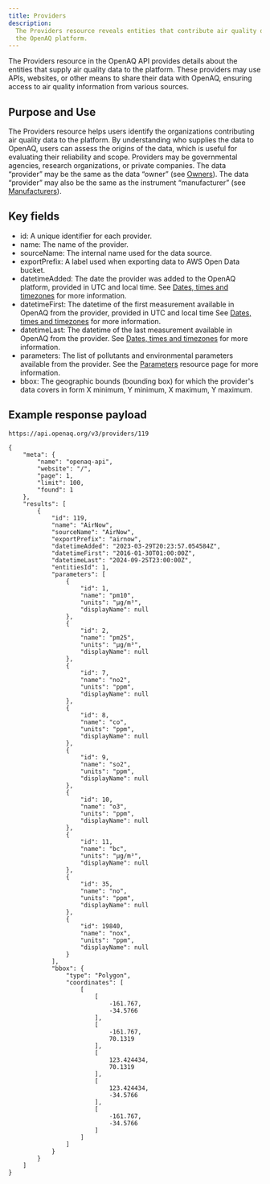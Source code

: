 ```yaml
---
title: Providers
description:
  The Providers resource reveals entities that contribute air quality data to
  the OpenAQ platform. 
---
```


The Providers resource in the OpenAQ API provides details about the entities
that supply air quality data to the platform. These providers may use APIs,
websites, or other means to share their data with OpenAQ, ensuring access to air
quality information from various sources.

## Purpose and Use

The Providers resource helps users identify the organizations contributing air
quality data to the platform. By understanding who supplies the data to OpenAQ,
users can assess the origins of the data, which is useful for evaluating their
reliability and scope. Providers may be governmental agencies, research
organizations, or private companies. The data “provider” may be the same as the
data “owner” (see [Owners](owners)). The data “provider” may also be the same as
the instrument “manufacturer” (see [Manufacturers](manufacturers)).

## Key fields

- id: A unique identifier for each provider.
- name: The name of the provider.
- sourceName: The internal name used for the data source.
- exportPrefix: A label used when exporting data to AWS Open Data bucket.
- datetimeAdded: The date the provider was added to the OpenAQ platform,
  provided in UTC and local time. See
  [Dates, times and timezones](http://using-the-api/dates-datetimes) for more
  information.
- datetimeFirst: The datetime of the first measurement available in OpenAQ from
  the provider, provided in UTC and local time See
  [Dates, times and timezones](http://using-the-api/dates-datetimes) for more
  information.
- datetimeLast: The datetime of the last measurement available in OpenAQ from
  the provider. See
  [Dates, times and timezones](http://using-the-api/dates-datetimes) for more
  information.
- parameters: The list of pollutants and environmental parameters available from
  the provider. See the [Parameters](http://parameters) resource page for more
  information.
- bbox: The geographic bounds (bounding box) for which the provider's data
  covers in form X minimum, Y minimum, X maximum, Y maximum.

## Example response payload

`https://api.openaq.org/v3/providers/119`

```
{
    "meta": {
        "name": "openaq-api",
        "website": "/",
        "page": 1,
        "limit": 100,
        "found": 1
    },
    "results": [
        {
            "id": 119,
            "name": "AirNow",
            "sourceName": "AirNow",
            "exportPrefix": "airnow",
            "datetimeAdded": "2023-03-29T20:23:57.054584Z",
            "datetimeFirst": "2016-01-30T01:00:00Z",
            "datetimeLast": "2024-09-25T23:00:00Z",
            "entitiesId": 1,
            "parameters": [
                {
                    "id": 1,
                    "name": "pm10",
                    "units": "µg/m³",
                    "displayName": null
                },
                {
                    "id": 2,
                    "name": "pm25",
                    "units": "µg/m³",
                    "displayName": null
                },
                {
                    "id": 7,
                    "name": "no2",
                    "units": "ppm",
                    "displayName": null
                },
                {
                    "id": 8,
                    "name": "co",
                    "units": "ppm",
                    "displayName": null
                },
                {
                    "id": 9,
                    "name": "so2",
                    "units": "ppm",
                    "displayName": null
                },
                {
                    "id": 10,
                    "name": "o3",
                    "units": "ppm",
                    "displayName": null
                },
                {
                    "id": 11,
                    "name": "bc",
                    "units": "µg/m³",
                    "displayName": null
                },
                {
                    "id": 35,
                    "name": "no",
                    "units": "ppm",
                    "displayName": null
                },
                {
                    "id": 19840,
                    "name": "nox",
                    "units": "ppm",
                    "displayName": null
                }
            ],
            "bbox": {
                "type": "Polygon",
                "coordinates": [
                    [
                        [
                            -161.767,
                            -34.5766
                        ],
                        [
                            -161.767,
                            70.1319
                        ],
                        [
                            123.424434,
                            70.1319
                        ],
                        [
                            123.424434,
                            -34.5766
                        ],
                        [
                            -161.767,
                            -34.5766
                        ]
                    ]
                ]
            }
        }
    ]
}
```
